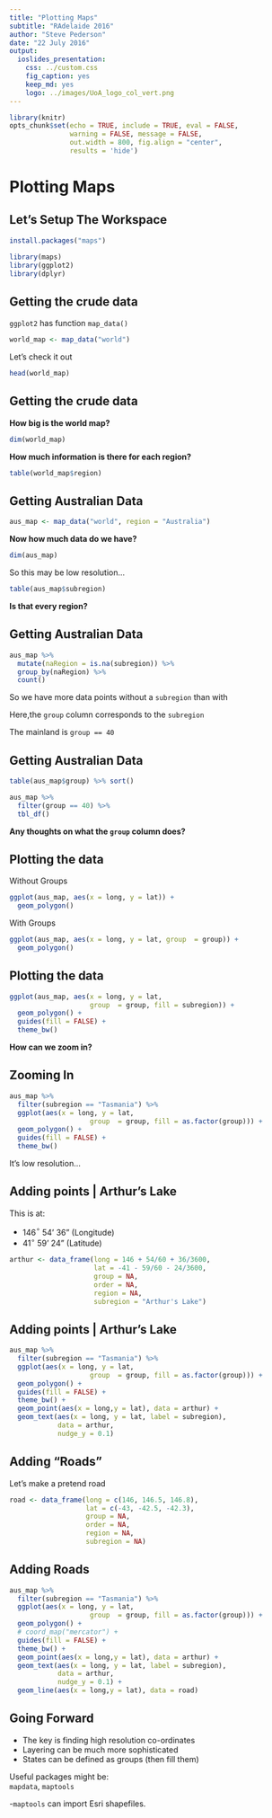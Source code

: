```yaml
---
title: "Plotting Maps"
subtitle: "RAdelaide 2016"
author: "Steve Pederson"
date: "22 July 2016"
output: 
  ioslides_presentation:
    css: ../custom.css
    fig_caption: yes
    keep_md: yes
    logo: ../images/UoA_logo_col_vert.png
---
```


```r
library(knitr)
opts_chunk$set(echo = TRUE, include = TRUE, eval = FALSE,
               warning = FALSE, message = FALSE, 
               out.width = 800, fig.align = "center",
               results = 'hide')
```

# Plotting Maps

## Let's Setup The Workspace

```r
install.packages("maps")
```

```r
library(maps)
library(ggplot2)
library(dplyr)
```

## Getting the crude data

`ggplot2` has function `map_data()`

```r
world_map <- map_data("world")
```

Let's check it out

```r
head(world_map)
```

## Getting the crude data

__How big is the world map?__

```r
dim(world_map)
```

__How much information is there for each region?__

```r
table(world_map$region)
```

## Getting Australian Data

```r
aus_map <- map_data("world", region = "Australia")
```

__Now how much data do we have?__

```r
dim(aus_map)
```

So this may be low resolution...

```r
table(aus_map$subregion)
```

__Is that every region?__

## Getting Australian Data

```r
aus_map %>%
  mutate(naRegion = is.na(subregion)) %>%
  group_by(naRegion) %>%
  count()
```

So we have more data points without a `subregion` than with

Here,the `group` column corresponds to the `subregion`

The mainland is `group == 40`

## Getting Australian Data

```r
table(aus_map$group) %>% sort()
```

```r
aus_map %>%
  filter(group == 40) %>%
  tbl_df()
```

__Any thoughts on what the `group` column does?__

## Plotting the data

Without Groups

```r
ggplot(aus_map, aes(x = long, y = lat)) +
  geom_polygon() 
```

With Groups

```r
ggplot(aus_map, aes(x = long, y = lat, group  = group)) +
  geom_polygon() 
```

## Plotting the data

```r
ggplot(aus_map, aes(x = long, y = lat, 
                    group  = group, fill = subregion)) +
  geom_polygon() +
  guides(fill = FALSE) + 
  theme_bw()
```

__How can we zoom in?__

## Zooming In

```r
aus_map %>%
  filter(subregion == "Tasmania") %>%
  ggplot(aes(x = long, y = lat, 
                    group  = group, fill = as.factor(group))) +
  geom_polygon() +
  guides(fill = FALSE) + 
  theme_bw()
```

It's low resolution...

## Adding points | Arthur's Lake

This is at:

- 146$^{\circ}$ 54' 36" (Longitude)
- 41$^{\circ}$ 59' 24" (Latitude)

```r
arthur <- data_frame(long = 146 + 54/60 + 36/3600,
                     lat = -41 - 59/60 - 24/3600, 
                     group = NA,
                     order = NA, 
                     region = NA, 
                     subregion = "Arthur's Lake")
```

## Adding points | Arthur's Lake

```r
aus_map %>%
  filter(subregion == "Tasmania") %>%
  ggplot(aes(x = long, y = lat, 
                    group  = group, fill = as.factor(group))) +
  geom_polygon() +
  guides(fill = FALSE) + 
  theme_bw() +
  geom_point(aes(x = long,y = lat), data = arthur) +
  geom_text(aes(x = long, y = lat, label = subregion), 
            data = arthur,
            nudge_y = 0.1) 
```

## Adding "Roads"

Let's make a pretend road

```r
road <- data_frame(long = c(146, 146.5, 146.8),
                   lat = c(-43, -42.5, -42.3),
                   group = NA,
                   order = NA, 
                   region = NA, 
                   subregion = NA)
```


## Adding Roads

```r
aus_map %>%
  filter(subregion == "Tasmania") %>%
  ggplot(aes(x = long, y = lat, 
                    group  = group, fill = as.factor(group))) +
  geom_polygon() +
  # coord_map("mercator") +
  guides(fill = FALSE) + 
  theme_bw() +
  geom_point(aes(x = long,y = lat), data = arthur) +
  geom_text(aes(x = long, y = lat, label = subregion), 
            data = arthur,
            nudge_y = 0.1) +
  geom_line(aes(x = long,y = lat), data = road)
```

## Going Forward

- The key is finding high resolution co-ordinates
- Layering can be much more sophisticated
- States can be defined as groups (then fill them)

Useful packages might be:  
`mapdata`, `maptools`

-`maptools` can import Esri shapefiles.

